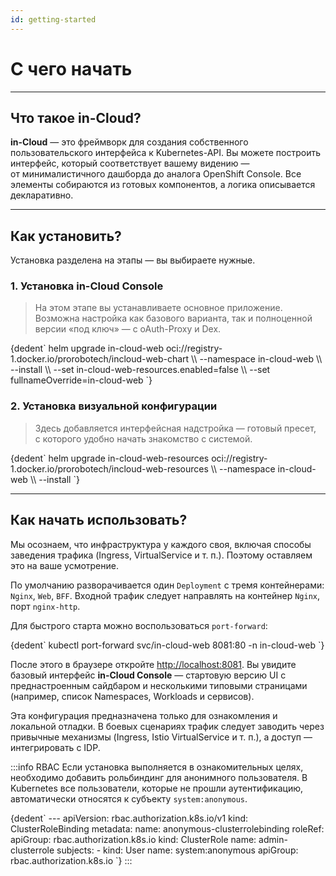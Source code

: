 ```yaml
---
id: getting-started
---
```



# С чего начать

---
## Что такое in-Cloud?

**in-Cloud** — это фреймворк для создания собственного пользовательского интерфейса к&nbsp;Kubernetes-API. Вы можете построить интерфейс, который соответствует вашему видению — от&nbsp;минималистичного дашборда до&nbsp;аналога OpenShift Console. Все элементы собираются из&nbsp;готовых компонентов, а&nbsp;логика описывается декларативно.


---
## Как установить?

Установка разделена на&nbsp;этапы — вы выбираете нужные.


### 1. Установка in-Cloud Console
> На&nbsp;этом этапе вы устанавливаете основное приложение. Возможна настройка как&nbsp;базового варианта, так&nbsp;и&nbsp;полноценной версии «под&nbsp;ключ» — с&nbsp;oAuth-Proxy и&nbsp;Dex.

<CodeBlock language="bash">
  {dedent`
    helm upgrade in-cloud-web oci://registry-1.docker.io/prorobotech/incloud-web-chart \\
      --namespace in-cloud-web \\
      --install \\
      --set in-cloud-web-resources.enabled=false \\
      --set fullnameOverride=in-cloud-web
  `}
</CodeBlock>


### 2. Установка визуальной конфигурации
> Здесь добавляется интерфейсная надстройка — готовый пресет, с&nbsp;которого удобно начать знакомство с&nbsp;системой.

<CodeBlock language="bash">
  {dedent`
    helm upgrade in-cloud-web-resources oci://registry-1.docker.io/prorobotech/incloud-web-resources \\
      --namespace in-cloud-web \\
      --install
  `}
</CodeBlock>

---

## Как начать использовать?

Мы осознаем, что инфраструктура у&nbsp;каждого своя, включая способы заведения трафика (Ingress, VirtualService и&nbsp;т. п.). Поэтому оставляем это на&nbsp;ваше усмотрение.

По&nbsp;умолчанию разворачивается один `Deployment` с&nbsp;тремя контейнерами: `Nginx`, `Web`, `BFF`. Входной трафик следует направлять на&nbsp;контейнер `Nginx`, порт `nginx-http`.

Для быстрого старта можно воспользоваться `port-forward`:

<CodeBlock language="bash">
  {dedent`
    kubectl port-forward svc/in-cloud-web 8081:80 -n in-cloud-web
  `}
</CodeBlock>

После этого в браузере откройте [http://localhost:8081](http://localhost:8081).
Вы увидите базовый интерфейс **in-Cloud Console** — стартовую версию UI с преднастроенным сайдбаром и несколькими типовыми страницами (например, список Namespaces, Workloads и сервисов).

Эта конфигурация предназначена только для ознакомления и локальной отладки.
В боевых сценариях трафик следует заводить через привычные механизмы (Ingress, Istio VirtualService и т. п.), а доступ — интегрировать с IDP.

:::info RBAC
Если установка выполняется в ознакомительных целях, необходимо добавить рольбиндинг для анонимного пользователя.
В Kubernetes все пользователи, которые не прошли аутентификацию, автоматически относятся к субъекту `system:anonymous`.

<CodeBlock language="yaml">
  {dedent`
    ---
    apiVersion: rbac.authorization.k8s.io/v1
    kind: ClusterRoleBinding
    metadata:
      name: anonymous-clusterrolebinding
    roleRef:
      apiGroup: rbac.authorization.k8s.io
      kind: ClusterRole
      name: admin-clusterrole
    subjects:
      - kind: User
        name: system:anonymous
        apiGroup: rbac.authorization.k8s.io
  `}
</CodeBlock>
:::
